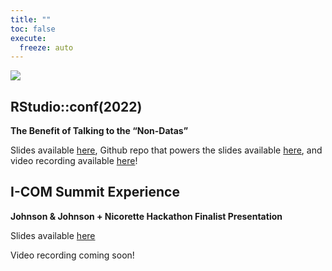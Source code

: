 ```yaml
---
title: ""
toc: false
execute:
  freeze: auto 
---
```

::: {.column-screen}
![](posts/imgs/banner.png){fig-alt="a hand-drawn banner of confetti"}
:::

## RStudio::conf(2022)
**The Benefit of Talking to the "Non-Datas"**

Slides available [here](https://rconf-2022-caro-buck.netlify.app/#/section), Github repo that powers the slides available [here](https://github.com/carobuck/rconf-talk-2022-slides), and video recording available [here](https://www.rstudio.com/conference/2022/talks/benefit-of-talking-to-non-datas/)!


## I-COM Summit Experience 
**Johnson & Johnson + Nicorette Hackathon Finalist Presentation**

Slides available [here](https://github.com/carobuck/icom-hackathon-2021)

Video recording coming soon!
